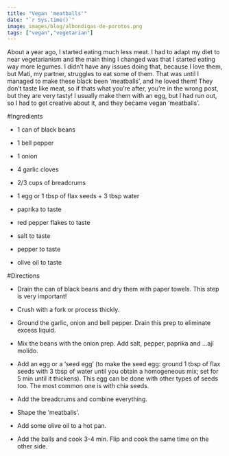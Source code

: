 ```yaml
---
title: "Vegan 'meatballs'"
date: "`r Sys.time()`"
image: images/blog/albondigas-de-porotos.png
tags: ["vegan","vegetarian"]
---
```


About a year ago, I started eating much less meat. I had to adapt my diet to near vegetarianism and the main thing I changed was that I started eating way more legumes. I didn't have any issues doing that, because I love them, but Mati, my partner, struggles to eat some of them. That was until I managed to make these black been 'meatballs', and he loved them! They don't taste like meat, so if thats what you're after, you're in the wrong post, but they are very tasty! I usually make them with an egg, but I had run out, so I had to get creative about it, and they became vegan 'meatballs'.


#Ingredients

- 1 can of black beans

- 1 bell pepper

- 1 onion

- 4 garlic cloves

- 2/3 cups of breadcrums

- 1 egg or 1 tbsp of flax seeds + 3 tbsp water

- paprika to taste

- red pepper flakes to taste

- salt to taste

- pepper to taste

- olive oil to taste

#Directions

- Drain the can of black beans and dry them with paper towels. This step is very important!

- Crush with a fork or process thickly.

- Ground the garlic, onion and bell pepper. Drain this prep to eliminate excess liquid.

- Mix the beans with the onion prep. Add salt, pepper, paprika and ...ají molido.

- Add an egg or a 'seed egg' (to make the seed egg: ground 1 tbsp of flax seeds with 3 tbsp of water until you obtain a homogeneous mix; set for 5 min until it thickens). This egg can be done with other types of seeds too. The most common one is with chia seeds.

- Add the breadcrums and combine everything.

- Shape the 'meatballs'.

- Add some olive oil to a hot pan.

- Add the balls and cook 3-4 min. Flip and cook the same time on the other side.
